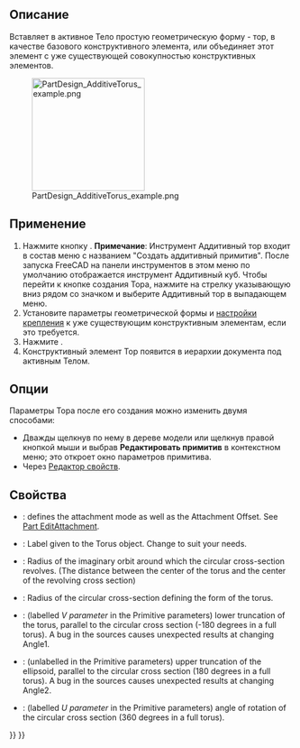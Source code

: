 <languages/>

{{Docnav/ru
|[[PartDesign_AdditiveEllipsoid/ru|Аддитивный эллипсоид]]
|[[PartDesign_AdditivePrism/ru|Аддитивная призма]]
|[[PartDesign_Workbench/ru|Верстак PartDesign]]
|IconL=PartDesign_AdditiveEllipsoid.svg
|IconR=PartDesign_AdditivePrism.svg
|IconC=Workbench_PartDesign.svg
}}

{{GuiCommand/ru
|Name/ru=Аддитивный тор
|Name=PartDesign_AdditiveTorus
|MenuLocation=Part Design → Создать аддитивный примитив → Аддитивный Тор
|Workbenches=[[PartDesign_Workbench/ru|PartDesign]]
|Version=0.17
|SeeAlso=[[PartDesign_CompPrimitiveAdditive/ru|Создать аддитивный примитив]], [[PartDesign_SubtractiveTorus/ru|Субтрактивный тор]]
}}

==Описание==

Вставляет в активное Тело простую геометрическую форму - тор, в качестве базового конструктивного элемента, или объединяет этот элемент с уже существующей совокупностью конструктивных элементов.

[[File:PartDesign_AdditiveTorus_example.png|200px]]

==Применение==

# Нажмите кнопку {{Button|[[Image:PartDesign AdditiveTorus.svg|24px]] '''Аддитивный тор'''}}. '''Примечание''': Инструмент Аддитивный тор входит в состав меню с названием "Создать аддитивный примитив". После запуска FreeCAD на панели инструментов в этом меню по умолчанию отображается инструмент Аддитивный куб. Чтобы перейти к кнопке создания Тора, нажмите на стрелку указывающую вниз рядом со значком и выберите Аддитивный тор в выпадающем меню.
# Установите параметры геометрической формы и [[Part_EditAttachment/ru|настройки крепления]] к уже существующим конструктивным элементам, если это требуется.
# Нажмите {{Button|OK}}.
# Конструктивный элемент Тор появится в иерархии документа под активным Телом.

==Опции==

Параметры Тора после его создания можно изменить двумя способами:
* Дважды щелкнув по нему в дереве модели или щелкнув правой кнопкой мыши и выбрав '''Редактировать примитив''' в контекстном меню; это откроет окно параметров примитива.
* Через [[Property_editor/ru|Редактор свойств]].

==Свойства==

* {{PropertyData|Attachment}}: defines the attachment mode as well as the Attachment Offset. See [[Part_EditAttachment|Part EditAttachment]].
* {{PropertyData|Label}}: Label given to the Torus object. Change to suit your needs.
* {{PropertyData|Radius1}}: Radius of the imaginary orbit around which the circular cross-section revolves. (The distance between the center of the torus and the center of the revolving cross section)
* {{PropertyData|Radius2}}: Radius of the circular cross-section defining the form of the torus.
* {{PropertyData|Angle1}}: (labelled ''V parameter'' in the Primitive parameters) lower truncation of the torus, parallel to the circular cross section (-180 degrees in a full torus). A bug in the sources causes unexpected results at changing Angle1.
* {{PropertyData|Angle2}}: (unlabelled in the Primitive parameters) upper truncation of the ellipsoid, parallel to the circular cross section (180 degrees in a full torus). A bug in the sources causes unexpected results at changing Angle2.
* {{PropertyData|Angle3}}: (labelled ''U parameter'' in the Primitive parameters) angle of rotation of the circular cross section (360 degrees in a full torus).


{{Docnav/ru
|[[PartDesign_AdditiveEllipsoid/ru|Аддитивный эллипсоид]]
|[[PartDesign_AdditivePrism/ru|Аддитивная призма]]
|[[PartDesign_Workbench/ru|Верстак PartDesign]]
|IconL=PartDesign_AdditiveEllipsoid.svg
|IconR=PartDesign_AdditivePrism.svg
|IconC=Workbench_PartDesign.svg
}}

{{PartDesign_Tools_navi{{#translation:}}}}
{{Userdocnavi{{#translation:}}}}